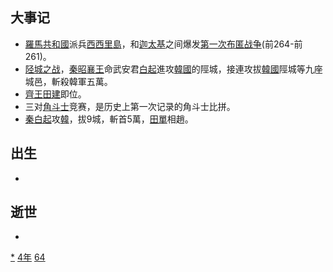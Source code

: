{{yearTOC|-264|[[周赧王|周赧王]]五十一年 [[魯頃公|魯頃公]]十六年 [[齊王建|齊王建]]元年 [[趙孝成王|趙孝成王]]二年 [[魏安僖王|魏安僖王]]十三年 [[韓桓惠王|韓桓惠王]]九年 [[秦昭襄王|秦昭襄王]]四十三年 [[楚頃襄王|楚頃襄王]]三十五年 [[衛懷君|衛懷君]]二十九年 [[燕武成王|燕武成王]]八年}}

== 大事记 ==
* [[羅馬共和國|羅馬共和國]]派兵[[西西里島|西西里島]]，和[[迦太基|迦太基]]之间爆发[[第一次布匿战争|第一次布匿战争]](前264-前261)。
* [[陉城之战|陉城之战]]，[[秦昭襄王|秦昭襄王]]命武安君[[白起|白起]]進攻[[韓國_(戰國)|韓國]]的陘城，接連攻拔[[韓國_(戰國)|韓國]]陘城等九座城邑，斬殺韓軍五萬。
* [[齊王|齊王]][[田建|田建]]即位。
* 三对[[角斗士|角斗士]]竞赛，是历史上第一次记录的角斗士比拼。
* [[秦|秦]][[白起|白起]]攻[[韩国_(战国)|韓]]，拔9城，斬首5萬，[[田單|田單]]相趙。

== 出生 ==
*

== 逝世 ==
{{Wikisource year mention}}
*

[[Category:前264年|*]]
[[Category:前260年代|4年]]
[[Category:前3世纪各年|64]]